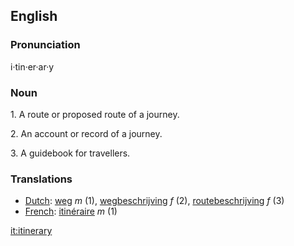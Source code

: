 ==English==

===Pronunciation===
i·tin·er·ar·y

===Noun===

1. A route or proposed route of a journey. 

2. An account or record of a journey.

3. A guidebook for travellers. 

===Translations===
*[[Dutch]]: [[weg]] ''m'' (1), [[wegbeschrijving]] ''f'' (2), [[routebeschrijving]] ''f'' (3)
*[[French]]: [[itinéraire]] ''m'' (1)

[[it:itinerary]]